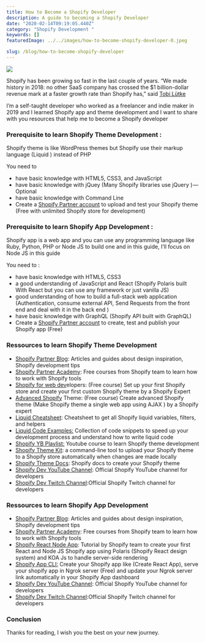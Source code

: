 ```yaml
---
title: How to Become a Shopify Developer
description: A guide to becoming a Shopify Developer
date: "2020-02-14T09:19:05.440Z"
category: "Shopify Development "
keywords: []
featuredImage: ../../images/how-to-become-shopify-developer-0.jpeg

slug: /blog/how-to-become-shopify-developer
---
```


![](../../images/how-to-become-shopify-developer-0.jpeg)

Shopify has been growing so fast in the last couple of years. “We made history in 2018: no other SaaS company has crossed the \$1 billion-dollar revenue mark at a faster growth rate than Shopify has,” said [Tobi Lütke](https://investors.shopify.com/Investor-News-Details/2019/Shopify-Announces-Fourth-Quarter-and-Full-Year-2018-Financial-Results/default.aspx)

I’m a self-taught developer who worked as a freelancer and indie maker in 2019 and I learned Shopify app and theme development and I want to share with you resources that help me to become a Shopify developer

### **Prerequisite to learn Shopify Theme Development :**

Shopify theme is like WordPress themes but Shopify use their markup language (Liquid ) instead of PHP

You need to

- have basic knowledge with HTML5, CSS3, and JavaScript
- have basic knowledge with jQuey (Many Shopify libraries use jQuery ) — Optional
- have basic knowledge with Command Line
- Create a [Shopify Partner account](https://accounts.shopify.com/signup) to upload and test your Shopify theme (Free with unlimited Shopify store for development)

### Prerequisite to learn Shopify App Development :

Shopify app is a web app and you can use any programming language like Ruby, Python, PHP or Node JS to build one and in this guide, I’ll focus on Node JS in this guide

You need to :

- have basic knowledge with HTML5, CSS3
- a good understanding of JavaScript and React (Shopify Polaris built With React but you can use any framework or just vanilla JS)
- good understanding of how to build a full-stack web application (Authentication, consume external API, Send Requests from the front end and deal with it in the back end )
- have basic knowledge with GraphQL (Shopify API built with GraphQL)
- Create a [Shopify Partner account](https://accounts.shopify.com/signup) to create, test and publish your Shopify app (Free)

### Ressources to learn Shopify Theme Development

- [Shopify Partner Blog](https://www.shopify.com/partners/blog/): Articles and guides about design inspiration, Shopify development tips
- [Shopify Partner Academy](https://www.shopify.com/partners/academy): Free courses from Shopify team to learn how to work with Shopify tools
- [Shopify for web dev](https://www.skillshare.com/classes/Shopify-Essentials-for-Web-Developers-From-Store-Setup-to-Custom-Themes/1070001866/projects)elopers: (Free course) Set up your first Shopify store and create your first custom Shopify theme by a Shopify Expert
- [Advanced Shopify](https://www.skillshare.com/classes/Advanced-Shopify-Theme-Development/708093439?utm_campaign=video-embed-708093439&utm_source=Video&utm_medium=video-embed) Theme: (Free course) Create advanced Shopify theme (Make Shopify theme a single web app using AJAX ) by a Shopify expert
- [Liquid Cheatsheet](https://www.shopify.co.uk/partners/shopify-cheat-sheet): Cheatsheet to get all Shopify liquid variables, filters, and helpers
- [Liquid Code Examples:](https://shopify.github.io/liquid-code-examples/) Collection of code snippets to speed up your development process and understand how to write liquid code
- [Shopify YB Playlist:](https://www.youtube.com/playlist?list=PLXQCP3o-w1Pvras8iuflJKO3tfkBT8c0c) Youtube course to learn Shopify theme development
- [Shopify Theme Kit](https://shopify.github.io/themekit/): a command-line tool to upload your Shopify theme to a Shopify store automatically when changes are made locally
- [Shopify Theme Docs](https://help.shopify.com/en/themes/development): Shopify docs to create your Shopify theme
- [Shopify Dev YouTube Channel](https://www.youtube.com/channel/UCcYsEEKJtpxoO9T-keJZrEw): Official Shopify YouTube channel for developers
- [Shopify Dev Twitch Channel](https://www.twitch.tv/shopifydevs):Official Shopify Twitch channel for developers

### Ressources to learn Shopify App Development

- [Shopify Partner Blog](https://www.shopify.com/partners/blog/): Articles and guides about design inspiration, Shopify development tips
- [Shopify Partner Academy](https://www.shopify.com/partners/academy): Free courses from Shopify team to learn how to work with Shopify tools
- [Shopify React Node App](https://developers.shopify.com/tutorials/build-a-shopify-app-with-node-and-react/set-up-your-app): Tutorial by Shopify team to create your first React and Node JS Shopify app using Polaris (Shopify React design system) and KOA Js to handle server-side rendering
- [Shopify App CLI:](https://github.com/Shopify/shopify-app-cli) Create your Shopify app like (Create React App), serve your shopify app in Ngrok server (Free) and update your Ngrok server link automatically in your Shopify App dashboard
- [Shopify Dev YouTube Channel](https://www.youtube.com/channel/UCcYsEEKJtpxoO9T-keJZrEw): Official Shopify YouTube channel for developers
- [Shopify Dev Twitch Channel](https://www.twitch.tv/shopifydevs):Official Shopify Twitch channel for developers

### Conclusion

Thanks for reading, I wish you the best on your new journey.
